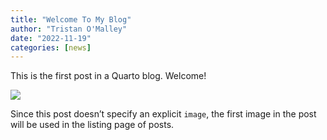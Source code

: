```yaml
---
title: "Welcome To My Blog"
author: "Tristan O'Malley"
date: "2022-11-19"
categories: [news]
---
```


This is the first post in a Quarto blog. Welcome!

![](thumbnail.jpg)

Since this post doesn't specify an explicit `image`, the first image in the post will be used in the listing page of posts.
